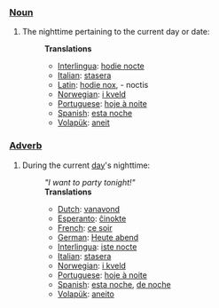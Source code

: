 ===[[Noun]]===
#The nighttime pertaining to the current day or date: <p>
#:'''Translations'''
#:*[[Interlingua]]: [[hodie nocte]]
#:*[[Italian]]: [[stasera]]
#:*[[Latin]]: [[hodie nox]], - noctis
#:*[[Norwegian]]: [[i kveld]]
#:*[[Portuguese]]: [[hoje à noite]]
#:*[[Spanish]]: [[esta noche]]
#:*[[Volapük]]: [[aneit]]
===[[Adverb]]===
#During the current [[day]]'s nighttime: 
#:'' "I want to party tonight!" '' <p>
#:'''Translations'''
#:*[[Dutch]]: [[vanavond]]
#:*[[Esperanto]]: [[ĉinokte]]
#:*[[French]]: [[ce soir]]
#:*[[German]]: [[Heute abend]]
#:*[[Interlingua]]: [[iste nocte]]
#:*[[Italian]]: [[stasera]]
#:*[[Norwegian]]: [[i kveld]]
#:*[[Portuguese]]: [[hoje à noite]]
#:*[[Spanish]]: [[esta noche]], [[de noche]]
#:*[[Volapük]]: [[aneito]]